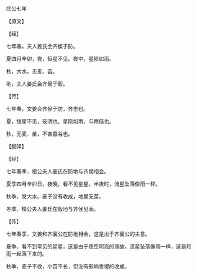

庄公七年

【原文】

【经】

七年春，夫人姜氏会齐侯于防。

夏四月辛卯，夜，恒星不见。夜中，星陨如雨。

秋，大水。无麦、苗。

冬，夫人姜氏会齐侯于穀。

【传】

七年春，文姜会齐侯于防，齐志也。

夏，恒星不见，夜明也。星陨如雨，与雨偕也。

秋，无麦、苗，不害嘉谷也。

【翻译】

【经】

七年春季，桓公夫人姜氏在防地与齐侯相会。

夏季四月辛卯日，夜晚，看不见星星。半夜时，流星坠落像雨一样。

秋季，发大水。麦子没有收成，地里无苗。

冬季，桓公夫人姜氏在穀地与齐侯见面。

【传】

七年春季，文姜和齐襄公在防地相会，这是出于齐襄公的主意。

夏季，看不到常见的星星，这是由于夜空明亮的缘故。流星坠落像雨一样，这是和雨一起落下来的。

秋季，麦子不收，小苗不长，但没有影响黍稷的收成。

